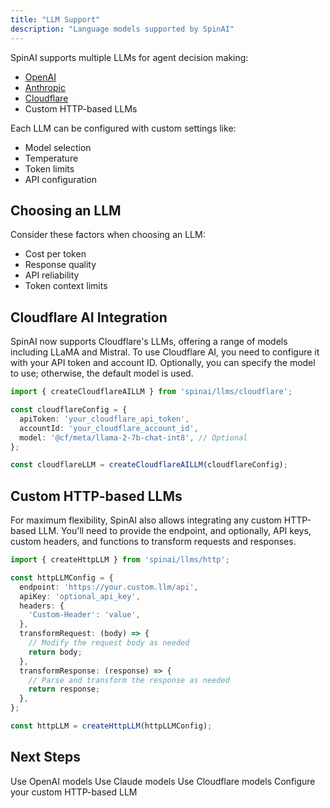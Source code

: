 ```yaml
---
title: "LLM Support"
description: "Language models supported by SpinAI"
---
```


SpinAI supports multiple LLMs for agent decision making:

- [OpenAI](/llms/openai)
- [Anthropic](/llms/anthropic)
- [Cloudflare](/llms/cloudflare)
- Custom HTTP-based LLMs

Each LLM can be configured with custom settings like:

- Model selection
- Temperature
- Token limits
- API configuration

## Choosing an LLM

Consider these factors when choosing an LLM:

- Cost per token
- Response quality
- API reliability
- Token context limits

## Cloudflare AI Integration

SpinAI now supports Cloudflare's LLMs, offering a range of models including LLaMA and Mistral. To use Cloudflare AI, you need to configure it with your API token and account ID. Optionally, you can specify the model to use; otherwise, the default model is used.

```typescript
import { createCloudflareAILLM } from 'spinai/llms/cloudflare';

const cloudflareConfig = {
  apiToken: 'your_cloudflare_api_token',
  accountId: 'your_cloudflare_account_id',
  model: '@cf/meta/llama-2-7b-chat-int8', // Optional
};

const cloudflareLLM = createCloudflareAILLM(cloudflareConfig);
```

## Custom HTTP-based LLMs

For maximum flexibility, SpinAI also allows integrating any custom HTTP-based LLM. You'll need to provide the endpoint, and optionally, API keys, custom headers, and functions to transform requests and responses.

```typescript
import { createHttpLLM } from 'spinai/llms/http';

const httpLLMConfig = {
  endpoint: 'https://your.custom.llm/api',
  apiKey: 'optional_api_key',
  headers: {
    'Custom-Header': 'value',
  },
  transformRequest: (body) => {
    // Modify the request body as needed
    return body;
  },
  transformResponse: (response) => {
    // Parse and transform the response as needed
    return response;
  },
};

const httpLLM = createHttpLLM(httpLLMConfig);
```

## Next Steps

<CardGroup>
  <Card title="OpenAI Setup" icon="openai" href="/llms/openai">
    Use OpenAI models
  </Card>
  <Card title="Anthropic Setup" icon="brain" href="/llms/anthropic">
    Use Claude models
  </Card>
  <Card title="Cloudflare Setup" icon="cloud" href="/llms/cloudflare">
    Use Cloudflare models
  </Card>
  <Card title="Custom HTTP LLM Setup" icon="code" href="/llms/custom-http">
    Configure your custom HTTP-based LLM
  </Card>
</CardGroup>